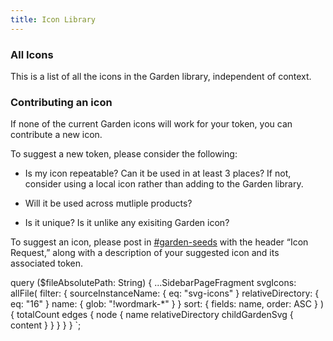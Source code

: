 ```yaml
---
title: Icon Library
---
```



<!-- ### Tokens

Icon tokens represent specific concepts in Zendesk products.
Before adding an icon to your project, check the list below to see if the concept has an icon tokenassociated with it.
To suggest a new token, please take a look at our [icon token decision tree](https://miro.com/app/board/uXjVOcPRJo0)
and fill out a Jira template if your request meets the criteria for addition. -->

### All Icons

This is a list of all the icons in the Garden library, independent of context.

<!-- Use these icons only if you can’t find a suitable token. -->


<SvgSearch data={props.data.svgIcons} />

<!-- ### Contributing a token

To suggest a new token, please consider the following:

- Is my token repeatable? If the action will only appear once or very few times, using a one-off icon is fine.

- Will it be used across multiple products?

- Can it be consistently tied with a concept? Is there a clear action?

If you can answer “yes” to these questions, please post in [#garden-seeds](https://app.slack.com/client/T024F4EL1/C02JQBLQX5W/) with the header “Token Request” and the Garden team will get back to you! -->

### Contributing an icon

If none of the current Garden icons will work for your token, you can contribute a new icon.

To suggest a new token, please consider the following:

- Is my icon repeatable? Can it be used in at least 3 places?
  If not, consider using a local icon rather than adding to the Garden library.

- Will it be used across mutliple products?

- Is it unique? Is it unlike any exisiting Garden icon?

To suggest an icon, please post in [#garden-seeds](https://app.slack.com/client/T024F4EL1/C02JQBLQX5W/)
with the header “Icon Request,” along with a description of your suggested icon and its associated token.

<!-- markdownlint-enable line-length -->

  query ($fileAbsolutePath: String) {
    ...SidebarPageFragment
    svgIcons: allFile(
      filter: {
        sourceInstanceName: { eq: "svg-icons" }
        relativeDirectory: { eq: "16" }
        name: { glob: "!wordmark-*" }
      }
      sort: { fields: name, order: ASC }
    ) {
      totalCount
      edges {
        node {
          name
          relativeDirectory
          childGardenSvg {
            content
          }
        }
      }
    }
  }
`;
